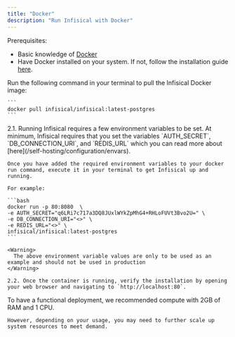 ```yaml
---
title: "Docker"
description: "Run Infisical with Docker"
---
```


Prerequisites:
- Basic knowledge of [Docker](https://www.docker.com/)
- Have Docker installed on your system. If not, follow the installation guide [here](https://docs.docker.com/get-docker/).

<Steps>
  <Step title="Pull the Infisical Docker image">
    Run the following command in your terminal to pull the Infisical Docker image:
    
    ```
    docker pull infisical/infisical:latest-postgres
    ```
  </Step>
  <Step title="Start Infisical">
    2.1. Running Infisical requires a few environment variables to be set.
    At minimum, Infisical requires that you set the variables `AUTH_SECRET`, `DB_CONNECTION_URI`, and `REDIS_URL`
    which you can read more about [here](/self-hosting/configuration/envars).
    
    Once you have added the required environment variables to your docker run command, execute it in your terminal to get Infisical up and running.
    
    For example:

    ```bash
    docker run -p 80:8080  \
    -e AUTH_SECRET="q6LRi7c717a3DQ8JUxlWYkZpMhG4+RHLoFUVt3Bvo2U=" \
    -e DB_CONNECTION_URI="<>" \
    -e REDIS_URL="<>" \
    infisical/infisical:latest-postgres
    ```
    
    <Warning>
      The above environment variable values are only to be used as an example and should not be used in production 
    </Warning>
    
    2.2. Once the container is running, verify the installation by opening your web browser and navigating to `http://localhost:80`.
  </Step>
</Steps>

<AccordionGroup>
  <Accordion title="What are the system requirements for running Infisical?">
    To have a functional deployment, we recommended compute with 2GB of RAM and 1 CPU.
    
    However, depending on your usage, you may need to further scale up system resources to meet demand.
  </Accordion>
</AccordionGroup>

